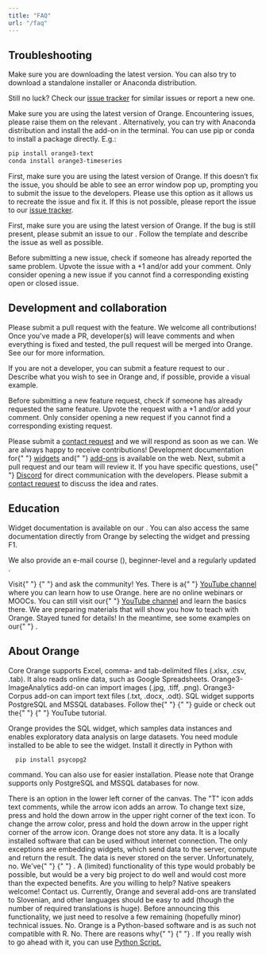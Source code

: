 ```yaml
---
title: "FAQ"
url: "/faq"
---
```


## Troubleshooting

<Accordion>

<AccordionItem header="I am having trouble installing Orange">

Make sure you are downloading the latest version. You can also try to download a standalone installer or Anaconda distribution.

Still no luck? Check our [issue tracker](https://github.com/biolab/orange3/issues) for similar issues or report a new one.

</AccordionItem>

<AccordionItem header="I am having trouble installing an add-on.">

Make sure you are using the latest version of Orange. Encountering issues, please raise them on the relevant <Link url="https://github.com/biolab?q=orange3-" name="add-on's issue tracker"/>. Alternatively, you can try with Anaconda distribution and install the add-on in the terminal. You can use pip or conda to install a package directly. E.g.:

```bash
pip install orange3-text
conda install orange3-timeseries
```

</AccordionItem>

<AccordionItem header="I get an error when using Orange.">

First, make sure you are using the latest version of Orange. If this doesn’t fix the issue, you should be able to see an error window pop up, prompting you to submit the issue to the developers. Please use this option as it allows us to recreate the issue and fix it. If this is not possible, please report the issue to our [issue tracker](https://github.com/biolab/orange3/issues).

</AccordionItem>

<AccordionItem header="I believe there's a bug in Orange." >

First, make sure you are using the latest version of Orange. If the bug is still present, please submit an issue to our <Link url="https://github.com/biolab/orange3/issues" name="issue tracker"/>. Follow the template and describe the issue as well as possible.

Before submitting a new issue, check if someone has already reported the same problem. Upvote the issue with a +1 and/or add your comment. Only consider opening a new issue if you cannot find a corresponding existing open or closed issue.

</AccordionItem>

</Accordion>

## Development and collaboration

<Accordion>

<AccordionItem header="There’s a feature I wish to see in Orange.">

Please submit a pull request with the feature. We welcome all contributions! Once you've made a PR, developer(s) will leave comments and when everything is fixed and tested, the pull request will be merged into Orange. See our <Link url="https://orange3.readthedocs.io/projects/orange-development/en/latest/" name="development documentation"/> for more information.

If you are not a developer, you can submit a feature request to our <Link url="https://github.com/biolab/orange3/issues" name="issue tracker"/>. Describe what you wish to see in Orange and, if possible, provide a visual example.

Before submitting a new feature request, check if someone has already requested the same feature. Upvote the request with a +1 and/or add your comment. Only consider opening a new request if you cannot find a corresponding existing request.

</AccordionItem>

<AccordionItem header="I wish to propose a collaboration and/or a project with the Orange team.">
  Please submit a <a href="/contact/">contact request</a> and we will respond as
  soon as we can.
</AccordionItem>

<AccordionItem header="I wish to develop a widget / an add-on for Orange.">
  We are always happy to receive contributions! Development documentation for{" "}
  <a href="https://orange-widget-base.readthedocs.io/"> widgets</a> and{" "}
  <a href="https://github.com/biolab/orange3-example-addon">add-ons</a> is
  available on the web. Next, submit a pull request and our team will review it.
  If you have specific questions, use{" "}
  <a href="https://discord.gg/47gRDUQ">Discord</a> for direct communication with
  the developers.
</AccordionItem>

<AccordionItem header="I wish to commission a custom module and/or an add-on for Orange.">
  Please submit a <a href="/contact">contact request</a> to discuss the idea
  and rates.
</AccordionItem>
</Accordion>

## Education

<Accordion>

<AccordionItem header="I would like to learn how to use Orange. Where can I find the resources?">

Widget documentation is available on our <Link url="/widget-catalog" name="website"/>. You can also access the same documentation directly from Orange by selecting the widget and pressing F1.

We also provide an e-mail course (<Link url="https://biolab.us15.list-manage.com/subscribe?u=2cad1f1cbf3a532a77efe4354&amp;id=6f257f15ff" name="subscribe here"/>), beginner-level <Link url="https://www.youtube.com/playlist?list=PLmNPvQr9Tf-ZSDLwOzxpvY-HrE0yv-8Fy" name="YouTube tutorials"/> and a regularly updated <Link url="https://blog.biolab.si/" name="blog"/>.

</AccordionItem>

<AccordionItem header="I have a question concerning data mining, statistics and machine learning algorithms.">
  Visit{" "}
  <Link
    url="https://datascience.stackexchange.com/questions/tagged/orange"
    name="Data Science StackExchange"
  />{" "}
  and ask the community!
</AccordionItem>

<AccordionItem header="Does Orange have tutorials?">
  Yes. There is a{" "}
  <a href="https://www.youtube.com/c/OrangeDataMining">YouTube channel</a> where
  you can learn how to use Orange.
</AccordionItem>

<AccordionItem header="Is there an online training?">
  here are no online webinars or MOOCs. You can still visit our{" "}
  <a href="https://www.youtube.com/c/OrangeDataMining">YouTube channel</a> and
  learn the basics there.
</AccordionItem>

<AccordionItem header="How to teach with Orange?">
  We are preparing materials that will show you how to teach with Orange. Stayed
  tuned for details! In the meantime, see some examples on our{" "}
  <Link url="/blog/?tag=education" name="blog" />.
</AccordionItem>
</Accordion>

## About Orange

<Accordion>

<AccordionItem header="What types of data does Orange support?">
  Core Orange supports Excel, comma- and tab-delimited files (.xlsx, .csv,
  .tab). It also reads online data, such as Google Spreadsheets.
  Orange3-ImageAnalytics add-on can import images (.jpg, .tiff, .png).
  Orange3-Corpus add-on can import text files (.txt, .docx, .odt). SQL widget
  supports PostgreSQL and MSSQL databases.
</AccordionItem>

<AccordionItem header="How can I load my data in Orange?">
  Follow the{" "}
  <Link
    url="https://orange3.readthedocs.io/projects/orange-visual-programming/en/latest/loading-your-data/index.html"
    name="Loading your data"
  />{" "}
  guide or check out the{" "}
  <Link
    url="https://www.youtube.com/watch?v=MHcGdQeYCMg&list=PLmNPvQr9Tf-ZSDLwOzxpvY-HrE0yv-8Fy&index=5&t=0s"
    name="Loading your data"
  />{" "}
  YouTube tutorial.
</AccordionItem>

<AccordionItem header="I want to use Orange on big data.">

Orange provides the SQL widget, which samples data instances and enables exploratory data analysis on large datasets. You need <Link url="http://initd.org/psycopg/" name="psycopg2"/> module installed to be able to see the widget. Install it directly in Python with

```
  pip install psycopg2
```

command. You can also use <Link url="https://www.2ndquadrant.com/en/resources/2uda/" name="2UDA package"/> for easier installation. Please note that Orange supports only PostgreSQL and MSSQL databases for now.

</AccordionItem>

<AccordionItem header="How do I add comments/annotations to my workflows?">
  There is an option in the lower left corner of the canvas. The "T" icon adds
  text comments, while the arrow icon adds an arrow. To change text size, press
  and hold the down arrow in the upper right corner of the text icon. To change
  the arrow color, press and hold the down arrow in the upper right corner of
  the arrow icon.
</AccordionItem>

<AccordionItem header="How safe is my data?">
  Orange does not store any data. It is a locally installed software that can be
  used without internet connection. The only exceptions are embedding widgets,
  which send data to the server, compute and return the result. The data is
  never stored on the server.
</AccordionItem>

<AccordionItem header="Can I export Orange workflow as a Python script?">
  Unfortunately, no. We've{" "}
  <Link
    url="https://github.com/biolab/orange3/issues/1341"
    name="debated this long and hard"
  />{" "}
  . A (limited) functionality of this type would probably be possible, but would
  be a very big project to do well and would cost more than the expected
  benefits.
</AccordionItem>

<AccordionItem header="Is Orange available in other languages?">
  Are you willing to help? Native speakers welcome! Contact us. Currently, Orange and several add-ons are translated to Slovenian, and other languages should be easy to add (though the number of required translations is huge). Before announcing this functionality, we just need to resolve a few remaining (hopefully minor) technical issues.
</AccordionItem>

<AccordionItem header="Does Orange work with R?">
  No. Orange is a Python-based software and is as such not compatible with R.
</AccordionItem>

<AccordionItem header="Does Orange have oversampling, such as SMOTE?">
  No. There are reasons why{" "}
  <Link
    url="https://github.com/biolab/orange3/pull/3269"
    name="we refrain from implementing SMOTE"
  />{" "}
  . If you really wish to go ahead with it, you can use <a href="https://datascience.stackexchange.com/questions/50944/unbalanced-target-variable-in-orange-how-do-i-balance-it">Python Script.</a>

</AccordionItem>
</Accordion>
